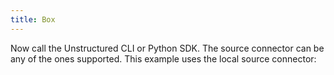 ```yaml
---
title: Box
---
```



<NewDocument />


<SharedContentBox/>
<SharedAPIKeyURL/>

Now call the Unstructured CLI or Python SDK. The source connector can be any of the ones supported. This example uses the local source connector:


<CodeGroup>

  <BoxAPISh />

  <BoxAPIPyV2 />

  <BoxAPIPyV1 />

</CodeGroup>

